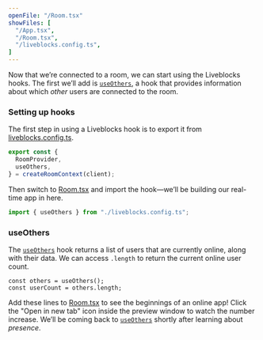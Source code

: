 ```yaml
---
openFile: "/Room.tsx"
showFiles: [
  "/App.tsx",
  "/Room.tsx",
  "/liveblocks.config.ts",
]
---
```


Now that we’re connected to a room, we can start using the Liveblocks hooks. The first we’ll add is [`useOthers`][], a hook that provides information about which _other_ users are connected to the room.

### Setting up hooks

The first step in using a Liveblocks hook is to export it from [liveblocks.config.ts][].

```ts highlight="3"
export const {
  RoomProvider,
  useOthers,
} = createRoomContext(client);
```

Then switch to [Room.tsx][] and import the hook—we’ll be building our real-time app in here.
```ts highlight="3"
import { useOthers } from "./liveblocks.config.ts";
```

### useOthers

The [`useOthers`][] hook returns a list of users that are currently online, along with their data. We can access `.length` to return the current online user count.

```tsx
const others = useOthers();
const userCount = others.length;
```

Add these lines to [Room.tsx][] to see the beginnings of an online app! Click the "Open in new tab" icon inside the preview window to watch the number increase. We’ll be coming back to [`useOthers`][] shortly after learning about _presence_.

[`useOthers`]: /docs/api-reference/liveblocks-react#useOthers
[liveblocks.config.ts]: #/liveblocks.config.ts
[App.tsx]: #/App.tsx
[Room.tsx]: #/Room.tsx
